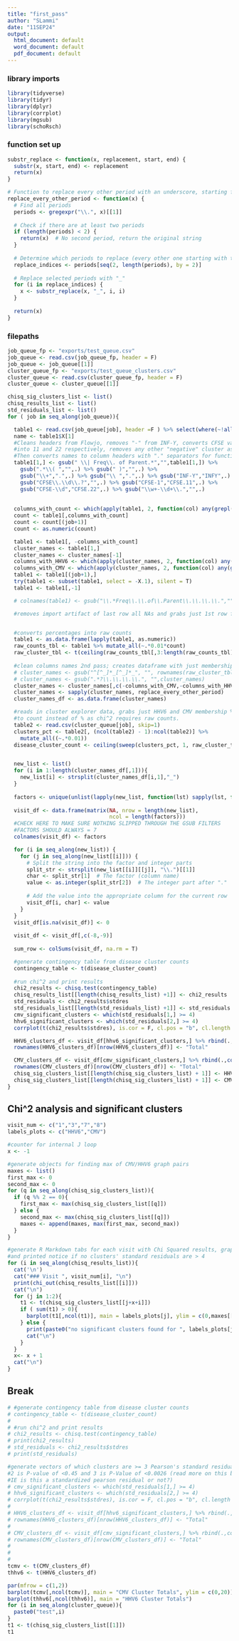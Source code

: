 ```yaml
---
title: "first_pass"
author: "SLammi"
date: "11SEP24"
output:
  html_document: default
  word_document: default
  pdf_document: default
---
```

### library imports
```r
library(tidyverse)
library(tidyr)
library(dplyr)
library(corrplot)
library(mgsub)
library(schoRsch)
```
### function set up
```r
substr_replace <- function(x, replacement, start, end) {
  substr(x, start, end) <- replacement
  return(x)
}

# Function to replace every other period with an underscore, starting from the 2nd period
replace_every_other_period <- function(x) {
  # Find all periods
  periods <- gregexpr("\\.", x)[[1]]
  
  # Check if there are at least two periods
  if (length(periods) < 2) {
    return(x)  # No second period, return the original string
  }
  
  # Determine which periods to replace (every other one starting with the 2nd)
  replace_indices <- periods[seq(2, length(periods), by = 2)]
  
  # Replace selected periods with "_"
  for (i in replace_indices) {
    x <- substr_replace(x, "_", i, i)
  }
  
  return(x)
}
```

### filepaths
```r
job_queue_fp <- "exports/test_queue.csv"
job_queue <- read.csv(job_queue_fp, header = F)
job_queue <- job_queue[[1]]
cluster_queue_fp <- "exports/test_queue_clusters.csv"
cluster_queue <- read.csv(cluster_queue_fp, header = F)
cluster_queue <- cluster_queue[[1]]
```

```r
chisq_sig_clusters_list <- list()
chisq_results_list <- list()
std_residuals_list <- list()
for ( job in seq_along(job_queue)){

  table1 <- read.csv(job_queue[job], header =F ) %>% select(where(~!all(is.na(.))))
  name <- table1$X[1]
  #Cleans headers from Flowjo, removes "-" from INF-Y, converts CFSE values -1 and -2
  #into 11 and 22 respectively, removes any other "negative" cluster associations
  #Then converts names to column headers with "." separators for function above
  table1[1,] <- gsub(" \\| Freq\\. of Parent.*","",table1[1,]) %>% 
    gsub(".*\\( ","",.) %>% gsub(" )","",.) %>% 
    gsub("\\+",".",.) %>% gsub("\\ ",".",.) %>% gsub("INF-Y","INFY",.) %>%
    gsub("CFSE\\.\\d\\.?","",.) %>% gsub("CFSE-1","CFSE.11",.) %>%
    gsub("CFSE-\\d","CFSE.22",.) %>% gsub("\\w+-\\d+\\.","",.)
    
  
  columns_with_count <- which(apply(table1, 2, function(col) any(grepl("Count", col))))
  count <- table1[,columns_with_count]
  count <- count[(job+1)]
  count <- as.numeric(count)

  table1 <- table1[, -columns_with_count]
  cluster_names <- table1[1,]
  cluster_names <- cluster_names[-1]
  columns_with_HHV6 <- which(apply(cluster_names, 2, function(col) any(grepl("HHV6", col))))
  columns_with_CMV <- which(apply(cluster_names, 2, function(col) any(grepl("CMV", col))))
  table1 <- table1[(job+1),]
  try(table1 <- subset(table1, select = -X.1), silent = T)
  table1 <- table1[,-1]

  # colnames(table1) <- gsub("\\.*Freq\\.\\.of\\.Parent\\.\\.\\.\\.","",colnames(table1))

  #removes import artifact of last row all NAs and grabs just 1st row from flowjo


  #converts percentages into raw counts
  table1 <- as.data.frame(lapply(table1, as.numeric))
  raw_counts_tbl <- table1 %>% mutate_all(~.*0.01*count)
  raw_cluster_tbl <- t(ceiling(raw_counts_tbl[,3:length(raw_counts_tbl)]))
 
  #clean columns names 2nd pass; creates dataframe with just membership for each cluster
  # cluster_names <- gsub("^[^_]*_[^_]*_", "", rownames(raw_cluster_tbl))
  # cluster_names <- gsub(".*?\\.\\.\\.\\.", "",cluster_names)
  cluster_names <- cluster_names[,c(-columns_with_CMV,-columns_with_HHV6)]
  cluster_names <- sapply(cluster_names, replace_every_other_period)
  cluster_names_df <- as.data.frame(cluster_names)

  #reads in cluster explorer data, grabs just HHV6 and CMV membership % and converts
  #to count instead of % as chi^2 requires raw counts.
  table2 <- read.csv(cluster_queue[job], skip=1)
  clusters_pct <- table2[, (ncol(table2) - 1):ncol(table2)] %>%
    mutate_all((~.*0.01))
  disease_cluster_count <- ceiling(sweep(clusters_pct, 1, raw_cluster_tbl, '*'))


  new_list <- list()
  for (i in 1:length(cluster_names_df[,1])){
    new_list[i] <- strsplit(cluster_names_df[i,1],"_")
  }
  
  factors <- unique(unlist(lapply(new_list, function(lst) sapply(lst, function(x) strsplit(x, "\\.")[[1]][1]))))
  
  visit_df <- data.frame(matrix(NA, nrow = length(new_list), 
                                ncol = length(factors)))
  #CHECK HERE TO MAKE SURE NOTHING SLIPPED THROUGH THE GSUB FILTERS
  #FACTORS SHOULD ALWAYS = 7
  colnames(visit_df) <- factors

  for (i in seq_along(new_list)) {
    for (j in seq_along(new_list[[i]])) {
      # Split the string into the factor and integer parts
      split_str <- strsplit(new_list[[i]][[j]], "\\.")[[1]]
      char <- split_str[1]  # The factor (column name)
      value <- as.integer(split_str[2])  # The integer part after "."
      
      # Add the value into the appropriate column for the current row
      visit_df[i, char] <- value
    }
  }
  visit_df[is.na(visit_df)] <- 0
  
  visit_df <- visit_df[,c(-8,-9)]
  
  sum_row <- colSums(visit_df, na.rm = T)

  #generate contingency table from disease cluster counts
  contingency_table <- t(disease_cluster_count)
  
  #run chi^2 and print results
  chi2_results <- chisq.test(contingency_table)
  chisq_results_list[[length(chisq_results_list) +1]] <- chi2_results
  std_residuals <- chi2_results$stdres
  std_residuals_list[[length(std_residuals_list) +1]] <- std_residuals
  cmv_significant_clusters <- which(std_residuals[1,] >= 4)
  hhv6_significant_clusters <- which(std_residuals[2,] >= 4)
  corrplot(t(chi2_results$stdres), is.cor = F, cl.pos = "b", cl.length = 2, insig = "blank")

  HHV6_clusters_df <- visit_df[hhv6_significant_clusters,] %>% rbind(.,colSums(.))
  rownames(HHV6_clusters_df)[nrow(HHV6_clusters_df)] <- "Total"

  CMV_clusters_df <- visit_df[cmv_significant_clusters,] %>% rbind(.,colSums(.))
  rownames(CMV_clusters_df)[nrow(CMV_clusters_df)] <- "Total"
  chisq_sig_clusters_list[[length(chisq_sig_clusters_list) + 1]] <- HHV6_clusters_df
  chisq_sig_clusters_list[[length(chisq_sig_clusters_list) + 1]] <- CMV_clusters_df
}

```


## Chi^2 analysis and significant clusters {.tabset}
```r

visit_num <- c("1","3","7","8")
labels_plots <- c("HHV6","CMV")

#counter for internal J loop
x <- -1

#generate objects for finding max of CMV/HHV6 graph pairs
maxes <- list()
first_max <- 0
second_max <- 0
for (q in seq_along(chisq_sig_clusters_list)){
  if (q %% 2 == 0){
    first_max <- max(chisq_sig_clusters_list[[q]])
  } else {
    second_max <- max(chisq_sig_clusters_list[[q]])
    maxes <- append(maxes, max(first_max, second_max))
  }
}

#generate R Markdown tabs for each visit with Chi Squared results, graphs,
#and printed notice if no clusters' standard residuals are > 4
for (i in seq_along(chisq_results_list)){
  cat('\n')
  cat("### Visit ", visit_num[i], "\n")
  print(chi_out(chisq_results_list[[i]]))
  cat("\n")
  for (j in 1:2){
    t1 <- t(chisq_sig_clusters_list[[j+x+i]])
    if ( sum(t1) > 0){
      barplot(t1[,ncol(t1)], main = labels_plots[j], ylim = c(0,maxes[[i]]))
    } else {
      print(paste0("no significant clusters found for ", labels_plots[j]))
      cat("\n")
    }
  }
  x<- x + 1
  cat("\n")
}
```

##  Break
```r
# #generate contingency table from disease cluster counts
# contingency_table <- t(disease_cluster_count)
# 
# #run chi^2 and print results
# chi2_results <- chisq.test(contingency_table)
# print(chi2_results)
# std_residuals <- chi2_results$stdres
# print(std_residuals)
```

```r
#generate vectors of which clusters are >= 3 Pearson's standard residuals
#2 is P-value of <0.45 and 3 is P-Value of <0.0026 (read more on this before making assumption;
#IE is this a standardized pearson residual or not?)
# cmv_significant_clusters <- which(std_residuals[1,] >= 4)
# hhv6_significant_clusters <- which(std_residuals[2,] >= 4)
# corrplot(t(chi2_results$stdres), is.cor = F, cl.pos = "b", cl.length = 2, insig = "blank")
# 
# HHV6_clusters_df <- visit_df[hhv6_significant_clusters,] %>% rbind(.,colSums(.))
# rownames(HHV6_clusters_df)[nrow(HHV6_clusters_df)] <- "Total"
# 
# CMV_clusters_df <- visit_df[cmv_significant_clusters,] %>% rbind(.,colSums(.))
# rownames(CMV_clusters_df)[nrow(CMV_clusters_df)] <- "Total"
# 
# 
# 
tcmv <- t(CMV_clusters_df)
thhv6 <- t(HHV6_clusters_df)

par(mfrow = c(1,2))
barplot(tcmv[,ncol(tcmv)], main = "CMV Cluster Totals", ylim = c(0,20))
barplot(thhv6[,ncol(thhv6)], main = "HHV6 Cluster Totals")
for (i in seq_along(cluster_queue)){
  paste0("test",i)
}
t1 <- t(chisq_sig_clusters_list[[1]])
t1


```
